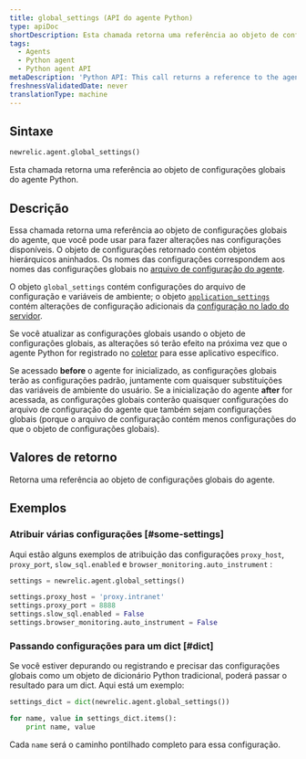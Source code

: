 ```yaml
---
title: global_settings (API do agente Python)
type: apiDoc
shortDescription: Esta chamada retorna uma referência ao objeto de configurações globais do agente Python.
tags:
  - Agents
  - Python agent
  - Python agent API
metaDescription: 'Python API: This call returns a reference to the agent''s global settings object.'
freshnessValidatedDate: never
translationType: machine
---
```


## Sintaxe

```py
newrelic.agent.global_settings()
```

Esta chamada retorna uma referência ao objeto de configurações globais do agente Python.

## Descrição

Essa chamada retorna uma referência ao objeto de configurações globais do agente, que você pode usar para fazer alterações nas configurações disponíveis. O objeto de configurações retornado contém objetos hierárquicos aninhados. Os nomes das configurações correspondem aos nomes das configurações globais no [arquivo de configuração do agente](/docs/agents/python-agent/installation-and-configuration/python-agent-configuration).

O objeto `global_settings` contém configurações do arquivo de configuração e variáveis de ambiente; o objeto [`application_settings`](/docs/agents/python-agent/python-agent-api/application_settings) contém alterações de configuração adicionais da [configuração no lado do servidor](/docs/agents/manage-apm-agents/configuration/configure-agent#ssc).

Se você atualizar as configurações globais usando o objeto de configurações globais, as alterações só terão efeito na próxima vez que o agente Python for registrado no [coletor](/docs/accounts-partnerships/education/getting-started-new-relic/glossary#collector) para esse aplicativo específico.

Se acessado <DoNotTranslate>**before**</DoNotTranslate> o agente for inicializado, as configurações globais terão as configurações padrão, juntamente com quaisquer substituições das variáveis de ambiente do usuário. Se a inicialização do agente <DoNotTranslate>**after**</DoNotTranslate> for acessada, as configurações globais conterão quaisquer configurações do arquivo de configuração do agente que também sejam configurações globais (porque o arquivo de configuração contém menos configurações do que o objeto de configurações globais).

## Valores de retorno

Retorna uma referência ao objeto de configurações globais do agente.

## Exemplos

### Atribuir várias configurações [#some-settings]

Aqui estão alguns exemplos de atribuição das configurações `proxy_host`, `proxy_port`, `slow_sql.enabled` e `browser_monitoring.auto_instrument` :

```py
settings = newrelic.agent.global_settings()

settings.proxy_host = 'proxy.intranet' 
settings.proxy_port = 8888
settings.slow_sql.enabled = False
settings.browser_monitoring.auto_instrument = False
```

### Passando configurações para um dict [#dict]

Se você estiver depurando ou registrando e precisar das configurações globais como um objeto de dicionário Python tradicional, poderá passar o resultado para um dict. Aqui está um exemplo:

```py
settings_dict = dict(newrelic.agent.global_settings())

for name, value in settings_dict.items():
    print name, value
```

Cada `name` será o caminho pontilhado completo para essa configuração.